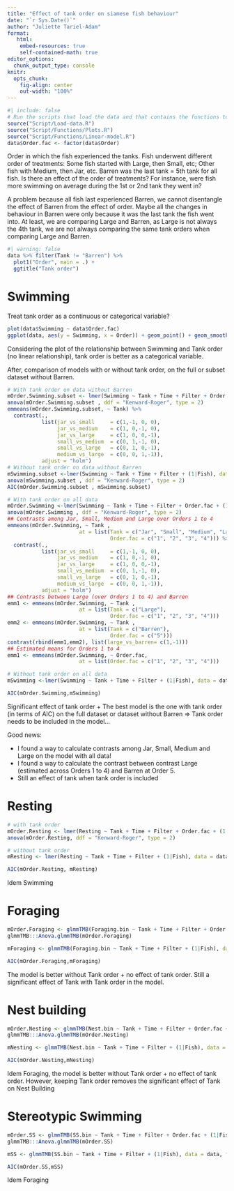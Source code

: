 ```yaml
---
title: "Effect of tank order on siamese fish behaviour"
date: "`r Sys.Date()`"
author: "Juliette Tariel-Adam"
format: 
   html:
    embed-resources: true
    self-contained-math: true
editor_options: 
  chunk_output_type: console
knitr:
  opts_chunk:
    fig-align: center
    out-width: "100%"
---
```


```r
#| include: false
# Run the scripts that load the data and that contains the functions to plot and do the linear models
source("Script/Load-data.R")
source("Script/Functions/Plots.R")
source("Script/Functions/Linear-model.R")
data$Order.fac <- factor(data$Order)
```

Order in which the fish experienced the tanks. Fish underwent different order of treatments: Some fish started with Large, then Small, etc; Other fish with Medium, then Jar, etc. Barren was the last tank = 5th tank for all fish. Is there an effect of the order of treatments? For instance, were fish more swimming on average during the 1st or 2nd tank they went in?  

A problem because all fish last experienced Barren, we cannot disentangle the effect of Barren from the effect of order. Maybe all the changes in behaviour in Barren were only because it was the last tank the fish went into. At least, we are comparing Large and Barren, as Large is not always the 4th tank, we are not always comparing the same tank orders when comparing Large and Barren. 

```r
#| warning: false
data %>% filter(Tank != "Barren") %>% 
  plot1("Order", main = .) +
  ggtitle("Tank order")
```

# Swimming

Treat tank order as a continuous or categorical variable? 

```r
plot(data$Swimming ~ data$Order.fac)
ggplot(data, aes(y = Swimming, x = Order)) + geom_point() + geom_smooth()
```

Considering the plot of the relationship between Swimming and Tank order (no linear relationship), tank order is better as a categorical variable.

After, comparison of models with or without tank order, on the full or subset dataset without Barren.

```r
# With tank order on data without Barren
mOrder.Swimming.subset <- lmer(Swimming ~ Tank + Time + Filter + Order.fac + (1|Fish), data = filter(data, Tank !="Barren"))
anova(mOrder.Swimming.subset , ddf = "Kenward-Roger", type = 2) 
emmeans(mOrder.Swimming.subset, ~ Tank) %>% 
  contrast(.,
           list(jar_vs_small     = c(1,-1, 0, 0), 
                jar_vs_medium    = c(1, 0,-1, 0), 
                jar_vs_large     = c(1, 0, 0,-1),
                small_vs_medium  = c(0, 1,-1, 0),
                small_vs_large   = c(0, 1, 0,-1), 
                medium_vs_large  = c(0, 0, 1,-1)),
           adjust = "holm")
# Without tank order on data without Barren
mSwimming.subset <-lmer(Swimming ~ Tank + Time + Filter + (1|Fish), data = filter(data, Tank !="Barren")) 
anova(mSwimming.subset , ddf = "Kenward-Roger", type = 2)
AIC(mOrder.Swimming.subset , mSwimming.subset)

# With tank order on all data
mOrder.Swimming <-lmer(Swimming ~ Tank + Time + Filter + Order.fac + (1|Fish), data = data) 
anova(mOrder.Swimming , ddf = "Kenward-Roger", type = 2)
## Contrasts among Jar, Small, Medium and Large over Orders 1 to 4
emmeans(mOrder.Swimming, ~ Tank , 
                       at = list(Tank = c("Jar", "Small", "Medium", "Large"), 
                                 Order.fac = c("1", "2", "3", "4"))) %>% 
  contrast(.,
           list(jar_vs_small     = c(1,-1, 0, 0), 
                jar_vs_medium    = c(1, 0,-1, 0), 
                jar_vs_large     = c(1, 0, 0,-1),
                small_vs_medium  = c(0, 1,-1, 0),
                small_vs_large   = c(0, 1, 0,-1), 
                medium_vs_large  = c(0, 0, 1,-1)),
           adjust = "holm")
## Contrasts between Large (over Orders 1 to 4) and Barren
emm1 <- emmeans(mOrder.Swimming, ~ Tank , 
                       at = list(Tank = c("Large"), 
                                 Order.fac = c("1", "2", "3", "4")))
emm2 <- emmeans(mOrder.Swimming, ~ Tank , 
                       at = list(Tank = c("Barren"), 
                                 Order.fac = c("5")))
contrast(rbind(emm1,emm2), list(large_vs_barren= c(1,-1)))
## Estimated means for Orders 1 to 4
emm1 <- emmeans(mOrder.Swimming, ~ Order.fac, 
                       at = list(Order.fac = c("1", "2", "3", "4")))

# Without tank order on all data
mSwimming <-lmer(Swimming ~ Tank + Time + Filter + (1|Fish), data = data) 

AIC(mOrder.Swimming,mSwimming)
```

Significant effect of tank order + The best model is the one with tank order (in terms of AIC) on the full dataset or dataset without Barren => Tank order needs to be included in the model... 

Good news:

+ I found a way to calculate contrasts among Jar, Small, Medium and Large on the model with all data!
+ I found a way to calculate the contrast between contrast Large (estimated across Orders 1 to 4) and Barren at Order 5.
+ Still an effect of tank when tank order is included

# Resting

```r
# with tank order
mOrder.Resting <- lmer(Resting ~ Tank + Time + Filter + Order.fac + (1|Fish), data = data)
anova(mOrder.Resting, ddf = "Kenward-Roger", type = 2) 

# without tank order
mResting <- lmer(Resting ~ Tank + Time + Filter + (1|Fish), data = data) 

AIC(mOrder.Resting, mResting)
```

Idem Swimming

# Foraging

```r
mOrder.Foraging <- glmmTMB(Foraging.bin ~ Tank + Time + Filter + Order.fac + (1|Fish), data = data, family =binomial, control = glmmTMBControl(rank_check = "adjust")) 
glmmTMB:::Anova.glmmTMB(mOrder.Foraging)

mForaging <- glmmTMB(Foraging.bin ~ Tank + Time + Filter + (1|Fish), data = data, family =binomial)

AIC(mOrder.Foraging,mForaging)
```

The model is better without Tank order + no effect of tank order. Still a significant effect of Tank with Tank order in the model.

# Nest building

```r
mOrder.Nesting <- glmmTMB(Nest.bin ~ Tank + Time + Filter + Order.fac + (1|Fish), data = data, family =binomial, control = glmmTMBControl(rank_check = "adjust")) 
glmmTMB:::Anova.glmmTMB(mOrder.Nesting)

mNesting <- glmmTMB(Nest.bin ~ Tank + Time + Filter + (1|Fish), data = data, family =binomial)

AIC(mOrder.Nesting,mNesting)
```

Idem Foraging, the model is better without Tank order + no effect of tank order. However, keeping Tank order removes the significant effect of Tank on Nest Building

# Stereotypic Swimming

```r
mOrder.SS <- glmmTMB(SS.bin ~ Tank + Time + Filter + Order.fac + (1|Fish), data = data, family =binomial, control = glmmTMBControl(rank_check = "adjust")) 
glmmTMB:::Anova.glmmTMB(mOrder.SS)

mSS <- glmmTMB(SS.bin ~ Tank + Time + Filter + (1|Fish), data = data, family =binomial)

AIC(mOrder.SS,mSS)
```

Idem Foraging